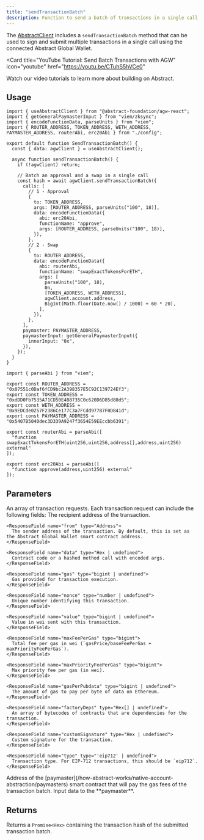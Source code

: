 ```yaml
---
title: "sendTransactionBatch"
description: Function to send a batch of transactions in a single call using the connected Abstract Global Wallet.
---
```


The [AbstractClient](/abstract-global-wallet/agw-client/createAbstractClient)
includes a `sendTransactionBatch` method that can be used to sign and submit multiple transactions
in a single call using the connected Abstract Global Wallet.

<Card
  title="YouTube Tutorial: Send Batch Transactions with AGW"
  icon="youtube"
  href="https://youtu.be/CTuhS5hVCe0"
>
  Watch our video tutorials to learn more about building on Abstract.
</Card>

## Usage

<CodeGroup>


```tsx Example.tsx
import { useAbstractClient } from "@abstract-foundation/agw-react";
import { getGeneralPaymasterInput } from "viem/zksync";
import { encodeFunctionData, parseUnits } from "viem";
import { ROUTER_ADDRESS, TOKEN_ADDRESS, WETH_ADDRESS, PAYMASTER_ADDRESS, routerAbi, erc20Abi } from "./config";

export default function SendTransactionBatch() {
  const { data: agwClient } = useAbstractClient();

  async function sendTransactionBatch() {
    if (!agwClient) return;

    // Batch an approval and a swap in a single call
    const hash = await agwClient.sendTransactionBatch({
      calls: [
        // 1 - Approval
        {
          to: TOKEN_ADDRESS,
          args: [ROUTER_ADDRESS, parseUnits("100", 18)],
          data: encodeFunctionData({
            abi: erc20Abi,
            functionName: "approve",
            args: [ROUTER_ADDRESS, parseUnits("100", 18)],
          }),
        },
        // 2 - Swap
        {
          to: ROUTER_ADDRESS,
          data: encodeFunctionData({
            abi: routerAbi,
            functionName: "swapExactTokensForETH",
            args: [
              parseUnits("100", 18),
              0n,
              [TOKEN_ADDRESS, WETH_ADDRESS],
              agwClient.account.address,
              BigInt(Math.floor(Date.now() / 1000) + 60 * 20),
            ],
          }),
        },
      ],
      paymaster: PAYMASTER_ADDRESS,
      paymasterInput: getGeneralPaymasterInput({
        innerInput: "0x",
      }),
    });
  }
}
```

```tsx config.ts
import { parseAbi } from "viem";

export const ROUTER_ADDRESS = "0x07551c0Daf6fCD9bc2A398357E5C92C139724Ef3";
export const TOKEN_ADDRESS = "0xdDD0Fb7535A71CD50E4B8735C0c620D6D85d80d5"; 
export const WETH_ADDRESS = "0x9EDCde0257F2386Ce177C3a7FCdd97787F0D841d";
export const PAYMASTER_ADDRESS = "0x5407B5040dec3D339A9247f3654E59EEccbb6391";

export const routerAbi = parseAbi([
  "function swapExactTokensForETH(uint256,uint256,address[],address,uint256) external"
]);

export const erc20Abi = parseAbi([
  "function approve(address,uint256) external"
]);
```

</CodeGroup>

## Parameters

<ResponseField name="calls" type="Array<TransactionRequest>">
  An array of transaction requests. Each transaction request can include the following fields:

  <Expandable title="Transaction Request Fields">
    <ResponseField name="to" type="Address | null | undefined">
      The recipient address of the transaction.
    </ResponseField>

    <ResponseField name="from" type="Address">
      The sender address of the transaction. By default, this is set as the Abstract Global Wallet smart contract address.
    </ResponseField>

    <ResponseField name="data" type="Hex | undefined">
      Contract code or a hashed method call with encoded args.
    </ResponseField>

    <ResponseField name="gas" type="bigint | undefined">
      Gas provided for transaction execution.
    </ResponseField>

    <ResponseField name="nonce" type="number | undefined">
      Unique number identifying this transaction.
    </ResponseField>

    <ResponseField name="value" type="bigint | undefined">
      Value in wei sent with this transaction.
    </ResponseField>

    <ResponseField name="maxFeePerGas" type="bigint">
      Total fee per gas in wei (`gasPrice/baseFeePerGas + maxPriorityFeePerGas`).
    </ResponseField>

    <ResponseField name="maxPriorityFeePerGas" type="bigint">
      Max priority fee per gas (in wei).
    </ResponseField>

    <ResponseField name="gasPerPubdata" type="bigint | undefined">
      The amount of gas to pay per byte of data on Ethereum.
    </ResponseField>

    <ResponseField name="factoryDeps" type="Hex[] | undefined">
      An array of bytecodes of contracts that are dependencies for the transaction.
    </ResponseField>

    <ResponseField name="customSignature" type="Hex | undefined">
      Custom signature for the transaction.
    </ResponseField>

    <ResponseField name="type" type="'eip712' | undefined">
      Transaction type. For EIP-712 transactions, this should be `eip712`.
    </ResponseField>

  </Expandable>
</ResponseField>

<ResponseField name="paymaster" type="Account | Address">
  Address of the
  [paymaster](/how-abstract-works/native-account-abstraction/paymasters) smart
  contract that will pay the gas fees of the transaction batch.
</ResponseField>

<ResponseField name="paymasterInput" type="Hex">
  Input data to the **paymaster**.
</ResponseField>

## Returns

Returns a `Promise<Hex>` containing the transaction hash of the submitted transaction batch.
